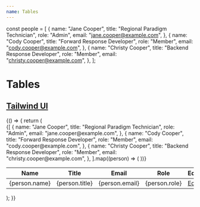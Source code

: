 ```yaml
---
name: Tables
---
```


const people = [
  {
    name: "Jane Cooper",
    title: "Regional Paradigm Technician",
    role: "Admin",
    email: "jane.cooper@example.com",
  },
  {
    name: "Cody Cooper",
    title: "Forward Response Developer",
    role: "Member",
    email: "cody.cooper@example.com",
  },
  {
    name: "Christy Cooper",
    title: "Backend Response Developer",
    role: "Member",
    email: "christy.cooper@example.com",
  },
];

# Tables

## [Tailwind UI](https://tailwindui.com/components/application-ui/lists/tables)

<Playground>
  {() => {
    return (
      <div className="flex flex-col">
        <div className="-my-2 overflow-x-auto sm:-mx-6 lg:-mx-8">
          <div className="py-2 align-middle inline-block min-w-full sm:px-6 lg:px-8">
            <div className="shadow overflow-hidden border-b border-gray-200 sm:rounded-lg">
              <table className="min-w-full divide-y divide-gray-200">
                <thead className="bg-gray-50">
                  <tr>
                    <th
                      scope="col"
                      className="px-6 py-3 text-left text-xs font-medium text-gray-500 uppercase tracking-wider"
                    >
                      Name
                    </th>
                    <th
                      scope="col"
                      className="px-6 py-3 text-left text-xs font-medium text-gray-500 uppercase tracking-wider"
                    >
                      Title
                    </th>
                    <th
                      scope="col"
                      className="px-6 py-3 text-left text-xs font-medium text-gray-500 uppercase tracking-wider"
                    >
                      Email
                    </th>
                    <th
                      scope="col"
                      className="px-6 py-3 text-left text-xs font-medium text-gray-500 uppercase tracking-wider"
                    >
                      Role
                    </th>
                    <th scope="col" className="relative px-6 py-3">
                      <span className="sr-only">Edit</span>
                    </th>
                  </tr>
                </thead>
                <tbody className="bg-white divide-y divide-gray-200">
                  {[
                    {
                      name: "Jane Cooper",
                      title: "Regional Paradigm Technician",
                      role: "Admin",
                      email: "jane.cooper@example.com",
                    },
                    {
                      name: "Cody Cooper",
                      title: "Forward Response Developer",
                      role: "Member",
                      email: "cody.cooper@example.com",
                    },
                    {
                      name: "Christy Cooper",
                      title: "Backend Response Developer",
                      role: "Member",
                      email: "christy.cooper@example.com",
                    },
                  ].map((person) => (
                    <tr key={person.email}>
                      <td className="px-6 py-4 whitespace-nowrap text-sm font-medium text-gray-900">
                        {person.name}
                      </td>
                      <td className="px-6 py-4 whitespace-nowrap text-sm text-gray-500">
                        {person.title}
                      </td>
                      <td className="px-6 py-4 whitespace-nowrap text-sm text-gray-500">
                        {person.email}
                      </td>
                      <td className="px-6 py-4 whitespace-nowrap text-sm text-gray-500">
                        {person.role}
                      </td>
                      <td className="px-6 py-4 whitespace-nowrap text-right text-sm font-medium">
                        <a
                          href="#"
                          className="text-indigo-600 hover:text-indigo-900"
                        >
                          Edit
                        </a>
                      </td>
                    </tr>
                  ))}
                </tbody>
              </table>
            </div>
          </div>
        </div>
      </div>
    );
  }}
</Playground>
